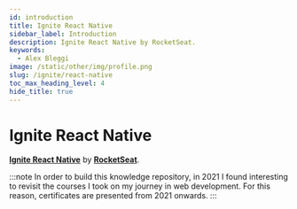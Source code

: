 ```yaml
---
id: introduction
title: Ignite React Native
sidebar_label: Introduction
description: Ignite React Native by RocketSeat.
keywords:
  - Alex Bleggi
image: /static/other/img/profile.png
slug: /ignite/react-native
toc_max_heading_level: 4
hide_title: true
---
```



# Ignite React Native

**[Ignite React Native](https://www.rocketseat.com.br/ignite)** by **[RocketSeat](https://www.rocketseat.com.br/)**.

:::note
In order to build this knowledge repository, in 2021 I found interesting to revisit the courses I took on my journey in web development. For this reason, certificates are presented from 2021 onwards.
:::
